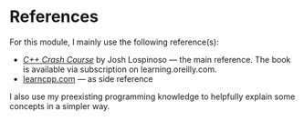 # References

For this module, I mainly use the following reference(s):

- [_C++ Crash Course_](https://learning.oreilly.com/library/view/c-crash-course/9781098122553/) by Josh Lospinoso &mdash; the main reference. The book is available via subscription on learning.oreilly.com.
- [learncpp.com](https://www.learncpp.com/) &mdash; as side reference

I also use my preexisting programming knowledge to helpfully explain some concepts in a simpler way.
